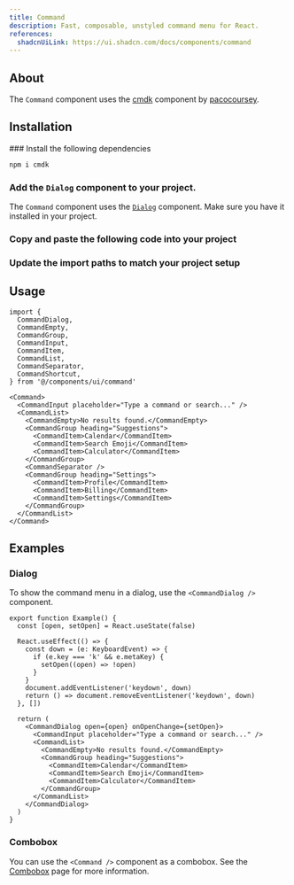 ```yaml
---
title: Command
description: Fast, composable, unstyled command menu for React.
references:
  shadcnUiLink: https://ui.shadcn.com/docs/components/command
---
```


<ComponentPreview name="command" withRecipe />

## About

The `Command` component uses the [cmdk](https://cmdk.paco.me/) component by [pacocoursey](https://twitter.com/pacocoursey).

## Installation

<Steps>
### Install the following dependencies

```bash npm2yarn
npm i cmdk
```

### Add the `Dialog` component to your project.

The `Command` component uses the [`Dialog`](/docs/components/dialog) component. Make sure you have it installed in your project.

### Copy and paste the following code into your project

<ComponentSource name="command" />

### Update the import paths to match your project setup

</Steps>

## Usage

```tsx
import {
  CommandDialog,
  CommandEmpty,
  CommandGroup,
  CommandInput,
  CommandItem,
  CommandList,
  CommandSeparator,
  CommandShortcut,
} from '@/components/ui/command'
```

```tsx
<Command>
  <CommandInput placeholder="Type a command or search..." />
  <CommandList>
    <CommandEmpty>No results found.</CommandEmpty>
    <CommandGroup heading="Suggestions">
      <CommandItem>Calendar</CommandItem>
      <CommandItem>Search Emoji</CommandItem>
      <CommandItem>Calculator</CommandItem>
    </CommandGroup>
    <CommandSeparator />
    <CommandGroup heading="Settings">
      <CommandItem>Profile</CommandItem>
      <CommandItem>Billing</CommandItem>
      <CommandItem>Settings</CommandItem>
    </CommandGroup>
  </CommandList>
</Command>
```

## Examples

### Dialog

<ComponentPreview name="command" file="dialog" />

To show the command menu in a dialog, use the `<CommandDialog />` component.

```tsx
export function Example() {
  const [open, setOpen] = React.useState(false)

  React.useEffect(() => {
    const down = (e: KeyboardEvent) => {
      if (e.key === 'k' && e.metaKey) {
        setOpen((open) => !open)
      }
    }
    document.addEventListener('keydown', down)
    return () => document.removeEventListener('keydown', down)
  }, [])

  return (
    <CommandDialog open={open} onOpenChange={setOpen}>
      <CommandInput placeholder="Type a command or search..." />
      <CommandList>
        <CommandEmpty>No results found.</CommandEmpty>
        <CommandGroup heading="Suggestions">
          <CommandItem>Calendar</CommandItem>
          <CommandItem>Search Emoji</CommandItem>
          <CommandItem>Calculator</CommandItem>
        </CommandGroup>
      </CommandList>
    </CommandDialog>
  )
}
```

### Combobox

You can use the `<Command />` component as a combobox. See the [Combobox](/docs/components/combobox) page for more information.

